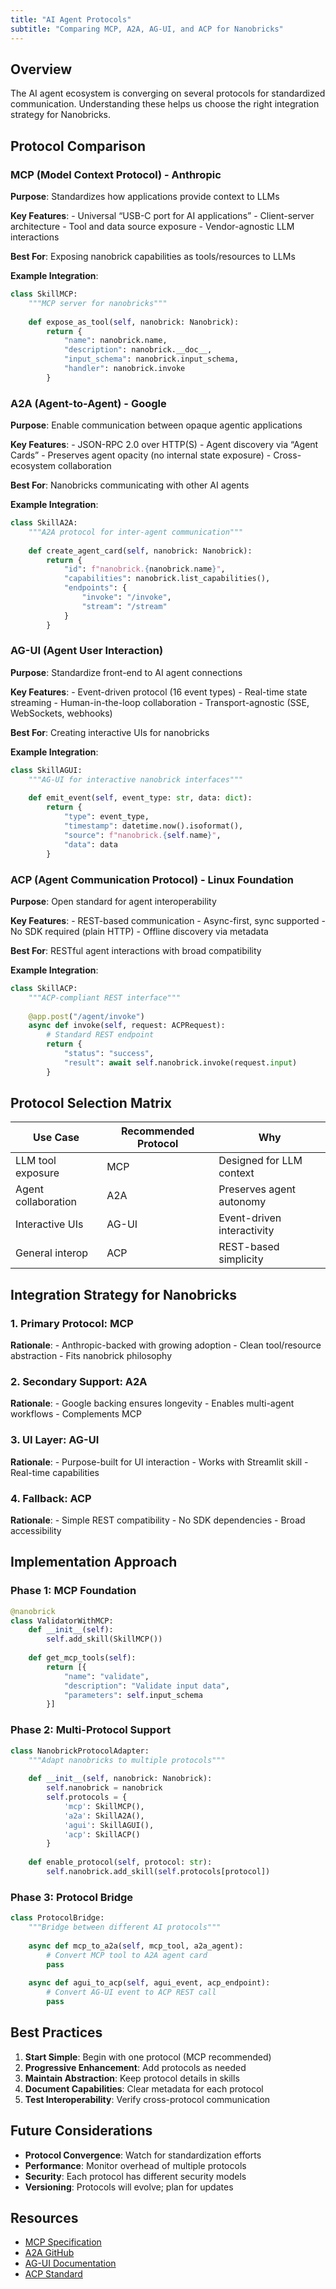 ```yaml
---
title: "AI Agent Protocols"
subtitle: "Comparing MCP, A2A, AG-UI, and ACP for Nanobricks"
---
```


## Overview

The AI agent ecosystem is converging on several protocols for standardized communication. Understanding these helps us choose the right integration strategy for Nanobricks.

## Protocol Comparison

### MCP (Model Context Protocol) - Anthropic
**Purpose**: Standardizes how applications provide context to LLMs

**Key Features**:
- Universal "USB-C port for AI applications"
- Client-server architecture
- Tool and data source exposure
- Vendor-agnostic LLM interactions

**Best For**: Exposing nanobrick capabilities as tools/resources to LLMs

**Example Integration**:
```python
class SkillMCP:
    """MCP server for nanobricks"""
    
    def expose_as_tool(self, nanobrick: Nanobrick):
        return {
            "name": nanobrick.name,
            "description": nanobrick.__doc__,
            "input_schema": nanobrick.input_schema,
            "handler": nanobrick.invoke
        }
```

### A2A (Agent-to-Agent) - Google
**Purpose**: Enable communication between opaque agentic applications

**Key Features**:
- JSON-RPC 2.0 over HTTP(S)
- Agent discovery via "Agent Cards"
- Preserves agent opacity (no internal state exposure)
- Cross-ecosystem collaboration

**Best For**: Nanobricks communicating with other AI agents

**Example Integration**:
```python
class SkillA2A:
    """A2A protocol for inter-agent communication"""
    
    def create_agent_card(self, nanobrick: Nanobrick):
        return {
            "id": f"nanobrick.{nanobrick.name}",
            "capabilities": nanobrick.list_capabilities(),
            "endpoints": {
                "invoke": "/invoke",
                "stream": "/stream"
            }
        }
```

### AG-UI (Agent User Interaction)
**Purpose**: Standardize front-end to AI agent connections

**Key Features**:
- Event-driven protocol (16 event types)
- Real-time state streaming
- Human-in-the-loop collaboration
- Transport-agnostic (SSE, WebSockets, webhooks)

**Best For**: Creating interactive UIs for nanobricks

**Example Integration**:
```python
class SkillAGUI:
    """AG-UI for interactive nanobrick interfaces"""
    
    def emit_event(self, event_type: str, data: dict):
        return {
            "type": event_type,
            "timestamp": datetime.now().isoformat(),
            "source": f"nanobrick.{self.name}",
            "data": data
        }
```

### ACP (Agent Communication Protocol) - Linux Foundation
**Purpose**: Open standard for agent interoperability

**Key Features**:
- REST-based communication
- Async-first, sync supported
- No SDK required (plain HTTP)
- Offline discovery via metadata

**Best For**: RESTful agent interactions with broad compatibility

**Example Integration**:
```python
class SkillACP:
    """ACP-compliant REST interface"""
    
    @app.post("/agent/invoke")
    async def invoke(self, request: ACPRequest):
        # Standard REST endpoint
        return {
            "status": "success",
            "result": await self.nanobrick.invoke(request.input)
        }
```

## Protocol Selection Matrix

| Use Case | Recommended Protocol | Why |
|----------|---------------------|-----|
| LLM tool exposure | MCP | Designed for LLM context |
| Agent collaboration | A2A | Preserves agent autonomy |
| Interactive UIs | AG-UI | Event-driven interactivity |
| General interop | ACP | REST-based simplicity |

## Integration Strategy for Nanobricks

### 1. Primary Protocol: MCP
**Rationale**: 
- Anthropic-backed with growing adoption
- Clean tool/resource abstraction
- Fits nanobrick philosophy

### 2. Secondary Support: A2A
**Rationale**:
- Google backing ensures longevity
- Enables multi-agent workflows
- Complements MCP

### 3. UI Layer: AG-UI
**Rationale**:
- Purpose-built for UI interaction
- Works with Streamlit skill
- Real-time capabilities

### 4. Fallback: ACP
**Rationale**:
- Simple REST compatibility
- No SDK dependencies
- Broad accessibility

## Implementation Approach

### Phase 1: MCP Foundation
```python
@nanobrick
class ValidatorWithMCP:
    def __init__(self):
        self.add_skill(SkillMCP())
    
    def get_mcp_tools(self):
        return [{
            "name": "validate",
            "description": "Validate input data",
            "parameters": self.input_schema
        }]
```

### Phase 2: Multi-Protocol Support
```python
class NanobrickProtocolAdapter:
    """Adapt nanobricks to multiple protocols"""
    
    def __init__(self, nanobrick: Nanobrick):
        self.nanobrick = nanobrick
        self.protocols = {
            'mcp': SkillMCP(),
            'a2a': SkillA2A(),
            'agui': SkillAGUI(),
            'acp': SkillACP()
        }
    
    def enable_protocol(self, protocol: str):
        self.nanobrick.add_skill(self.protocols[protocol])
```

### Phase 3: Protocol Bridge
```python
class ProtocolBridge:
    """Bridge between different AI protocols"""
    
    async def mcp_to_a2a(self, mcp_tool, a2a_agent):
        # Convert MCP tool to A2A agent card
        pass
    
    async def agui_to_acp(self, agui_event, acp_endpoint):
        # Convert AG-UI event to ACP REST call
        pass
```

## Best Practices

1. **Start Simple**: Begin with one protocol (MCP recommended)
2. **Progressive Enhancement**: Add protocols as needed
3. **Maintain Abstraction**: Keep protocol details in skills
4. **Document Capabilities**: Clear metadata for each protocol
5. **Test Interoperability**: Verify cross-protocol communication

## Future Considerations

- **Protocol Convergence**: Watch for standardization efforts
- **Performance**: Monitor overhead of multiple protocols
- **Security**: Each protocol has different security models
- **Versioning**: Protocols will evolve; plan for updates

## Resources

- [MCP Specification](https://modelcontextprotocol.io)
- [A2A GitHub](https://github.com/google/A2A)
- [AG-UI Documentation](https://docs.ag-ui.com)
- [ACP Standard](https://agentcommunicationprotocol.dev)